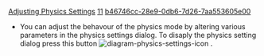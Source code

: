 [[Property:title|Adjusting Physics Settings]]
[[Property:weight|11]]
[[Property:uuid|b46746cc-28e9-0db6-7d26-7aa553605e00]]
* You can adjust the behavour of the physics mode by altering various parameters in the physics settings dialog. To disaply the physics setting dialog press this button  [[Image:diagram-physics-settings-icon]]  .

{{tip|To see the effects of each parameter modify it whilst your diagram is in view and you will see the diagram adjust to the new settings dynamically. }}




